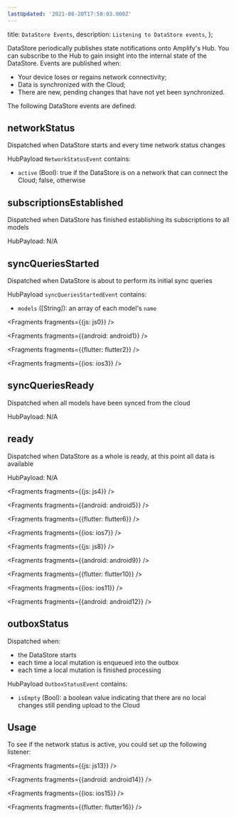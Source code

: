 ```yaml
---
lastUpdated: '2021-08-20T17:58:03.000Z'
---
```

  title: `DataStore Events`,
  description: `Listening to DataStore events`,
};

DataStore periodically publishes state notifications onto Amplify's Hub. You can subscribe to the Hub to gain insight into the internal state of the DataStore. Events are published when:
* Your device loses or regains network connectivity;
* Data is synchronized with the Cloud;
* There are new, pending changes that have not yet been synchronized.

The following DataStore events are defined:

## networkStatus

Dispatched when DataStore starts and every time network status changes

HubPayload `NetworkStatusEvent` contains:
- `active` (Bool): true if the DataStore is on a network that can connect the Cloud; false, otherwise

## subscriptionsEstablished

Dispatched when DataStore has finished establishing its subscriptions to all models

HubPayload: N/A

## syncQueriesStarted

Dispatched when DataStore is about to perform its initial sync queries

HubPayload `syncQueriesStartedEvent` contains:
- `models` ([String]): an array of each model's `name`


<Fragments fragments={{js: js0}} />


<Fragments fragments={{android: android1}} />


<Fragments fragments={{flutter: flutter2}} />


<Fragments fragments={{ios: ios3}} />

## syncQueriesReady

Dispatched when all models have been synced from the cloud

HubPayload: N/A

## ready

Dispatched when DataStore as a whole is ready, at this point all data is available

HubPayload: N/A


<Fragments fragments={{js: js4}} />


<Fragments fragments={{android: android5}} />


<Fragments fragments={{flutter: flutter6}} />


<Fragments fragments={{ios: ios7}} />


<Fragments fragments={{js: js8}} />


<Fragments fragments={{android: android9}} />


<Fragments fragments={{flutter: flutter10}} />


<Fragments fragments={{ios: ios11}} />


<Fragments fragments={{android: android12}} />

## outboxStatus

Dispatched when:
- the DataStore starts
- each time a local mutation is enqueued into the outbox
- each time a local mutation is finished processing

HubPayload `OutboxStatusEvent` contains:
- `isEmpty` (Bool): a boolean value indicating that there are no local changes still pending upload to the Cloud

## Usage
To see if the network status is active, you could set up the following listener:


<Fragments fragments={{js: js13}} />


<Fragments fragments={{android: android14}} />


<Fragments fragments={{ios: ios15}} />


<Fragments fragments={{flutter: flutter16}} />
